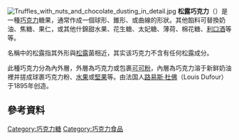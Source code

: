 {{Unreferenced|time=2021-01-06T09:11:37+00:00}}
[[File:Truffles_with_nuts_and_chocolate_dusting_in_detail.jpg|right]]
{{noteTA
|T=zh-hans:松露巧克力;zh-hk:松露朱古力;zh-tw:松露巧克力;
|dt=大陸：松露巧克力；台灣：松露巧克力；香港：松露朱古力

|1=zh-hans:巧克力;zh-hk:朱古力;zh-tw:巧克力;
|d1=大陸：巧克力；台灣：巧克力；香港：朱古力
}}
'''松露巧克力'''（{{lang-en|Chocolate truffle}}）是一種[[巧克力|巧克力]]糖果，通常作成一個球形、錐形、或曲線的形狀。其他餡料可替換奶油、焦糖、果仁，或其他什錦甜水果、花生糖、太妃糖、薄荷、棉花糖、[[利口酒|利口酒]]等等。

名稱中的松露指其外形與[[松露|松露]]菌相近，其实该巧克力不含有任何松露成分。

此種巧克力分為內外層，外層為巧克力或包裹[[可可粉|可可粉]]，內層為巧克力溶于新鲜奶油裡并搓成球裹巧克力粉、[[水果|水果]]或[[堅果|堅果]]等。由法国人[[路易斯·杜佛|路易斯·杜佛]]（Louis Dufour）于1895年创造。

== 參考資料 ==
{{reflist}}

{{Cookbook|Chocolate Truffle}}
{{commons category|Chocolate truffles}}

{{Dessert-stub}}

[[Category:巧克力糖|Category:巧克力糖]]
[[Category:巧克力食品|Category:巧克力食品]]